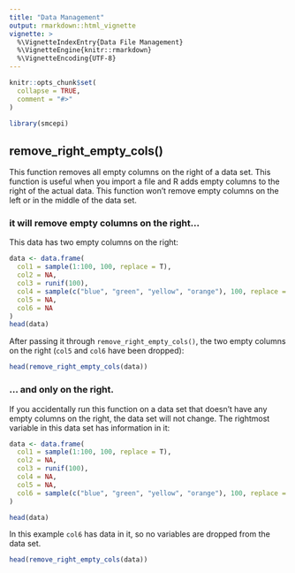 ```yaml
---
title: "Data Management"
output: rmarkdown::html_vignette
vignette: >
  %\VignetteIndexEntry{Data File Management}
  %\VignetteEngine{knitr::rmarkdown}
  %\VignetteEncoding{UTF-8}
---
```


```r
knitr::opts_chunk$set(
  collapse = TRUE,
  comment = "#>"
)

library(smcepi)
```

## remove_right_empty_cols()

This function removes all empty columns on the right of a data set. This function is useful when you import a file and R adds empty columns to the right of the actual data. This function won't remove empty columns on the left or in the middle of the data set. 

### it will remove empty columns on the right...

This data has two empty columns on the right:

```r
data <- data.frame(
  col1 = sample(1:100, 100, replace = T),
  col2 = NA,
  col3 = runif(100),
  col4 = sample(c("blue", "green", "yellow", "orange"), 100, replace = T),
  col5 = NA,
  col6 = NA
)
head(data)
```

After passing it through `remove_right_empty_cols()`, the two empty columns on the right (`col5` and `col6` have been dropped):

```r
head(remove_right_empty_cols(data))
```

### ... and only on the right.

If you accidentally run this function on a data set that doesn't have any empty columns on the right, the data set will not change. The rightmost variable in this data set has information in it:

```r
data <- data.frame(
  col1 = sample(1:100, 100, replace = T),
  col2 = NA,
  col3 = runif(100),
  col4 = NA,
  col5 = NA,
  col6 = sample(c("blue", "green", "yellow", "orange"), 100, replace = T)
)

head(data)
```

In this example `col6` has data in it, so no variables are dropped from the data set. 

```r
head(remove_right_empty_cols(data))
```
